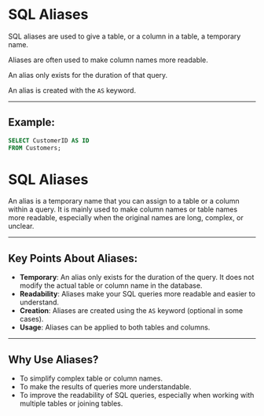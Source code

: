 # SQL Aliases

SQL aliases are used to give a table, or a column in a table, a temporary name.

Aliases are often used to make column names more readable.

An alias only exists for the duration of that query.

An alias is created with the `AS` keyword.

---

## Example:

```sql
SELECT CustomerID AS ID
FROM Customers;
```
# SQL Aliases

An alias is a temporary name that you can assign to a table or a column within a query. It is mainly used to make column names or table names more readable, especially when the original names are long, complex, or unclear.

---

##  Key Points About Aliases:

- **Temporary**: An alias only exists for the duration of the query. It does not modify the actual table or column name in the database.
- **Readability**: Aliases make your SQL queries more readable and easier to understand.
- **Creation**: Aliases are created using the `AS` keyword (optional in some cases).
- **Usage**: Aliases can be applied to both tables and columns.

---

##  Why Use Aliases?

- To simplify complex table or column names.
- To make the results of queries more understandable.
- To improve the readability of SQL queries, especially when working with multiple tables or joining tables.
